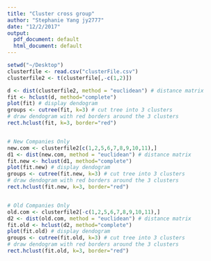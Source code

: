 ```yaml
---
title: "Cluster cross group"
author: "Stephanie Yang jy2777"
date: "12/2/2017"
output:
  pdf_document: default
  html_document: default
---
```


```r
setwd("~/Desktop")
clusterfile <- read.csv("clusterFile.csv")
clusterfile2 <- t(clusterfile[,-c(1,2)])

d <- dist(clusterfile2, method = "euclidean") # distance matrix
fit <- hclust(d, method="complete") 
plot(fit) # display dendogram
groups <- cutree(fit, k=3) # cut tree into 3 clusters
# draw dendogram with red borders around the 3 clusters 
rect.hclust(fit, k=3, border="red")


# New Companies Only
new.com <- clusterfile2[c(1,2,5,6,7,8,9,10,11),]
d1 <- dist(new.com, method = "euclidean") # distance matrix
fit.new <- hclust(d1, method="complete") 
plot(fit.new) # display dendogram
groups <- cutree(fit.new, k=3) # cut tree into 3 clusters
# draw dendogram with red borders around the 3 clusters 
rect.hclust(fit.new, k=3, border="red")


# Old Companies Only
old.com <- clusterfile2[-c(1,2,5,6,7,8,9,10,11),]
d2 <- dist(old.com, method = "euclidean") # distance matrix
fit.old <- hclust(d2, method="complete") 
plot(fit.old) # display dendogram
groups <- cutree(fit.old, k=3) # cut tree into 3 clusters
# draw dendogram with red borders around the 3 clusters 
rect.hclust(fit.old, k=3, border="red")




```